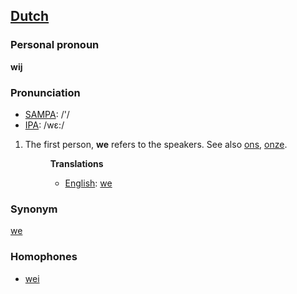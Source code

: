 ==[[Dutch]]==

===Personal pronoun===

'''wij'''

===Pronunciation===
*[[w:SAMPA|SAMPA]]: /'/
*[[w:IPA|IPA]]: /wε:/

# The first person, '''we''' refers to the speakers. See also [[ons]], [[onze]].
#:'''Translations'''
#:*[[English]]: [[we]]

===Synonym===
[[we]]

===Homophones===
*[[wei]]
